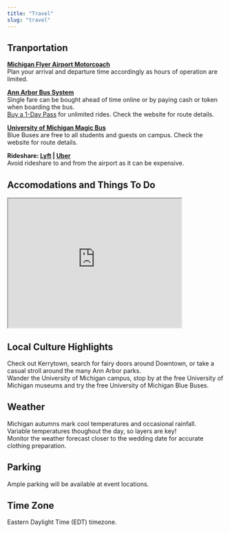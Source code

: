 ```yaml
---
title: "Travel"
slug: "travel"
---
```


## Tranportation  
  <a href="https://www.michiganflyer.com/" target="_blank">**Michigan Flyer Airport Motorcoach**</a>  
    Plan your arrival and departure time accordingly as hours of operation are limited.   

  <a href="https://www.theride.org/" target="_blank">**Ann Arbor Bus System**</a>  
    Single fare can be bought ahead of time online or by paying cash or token when boarding the bus.  
    <a href="https://www.theride.org/fares-passes/buy-online" target="_blank">Buy a 1-Day Pass</a> for unlimited rides. Check the website for route details.   

  <a href="https://mbus.ltp.umich.edu/map" target="_blank">**University of Michigan Magic Bus**</a>  
    Blue Buses are free to all students and guests on campus. Check the website for route details. 


  **Rideshare: <a href="https://www.lyft.com/" target="_blank">Lyft</a> | <a href="https://www.uber.com/" target="_blank">Uber</a>**  
    Avoid rideshare to and from the airport as it can be expensive.

## Accomodations and Things To Do

<iframe src="https://www.google.com/maps/d/embed?mid=1tXmqGXNglCsB6A4HEjKU8o6WTI1RDPI&ehbc=2E312F&noprof=1" width="80%" height="300"></iframe>


## Local Culture Highlights  
  Check out Kerrytown, search for fairy doors around Downtown, or take a casual stroll around the many Ann Arbor parks.  
  Wander the University of Michigan campus, stop by at the free University of Michigan museums and try the free University of Michigan Blue Buses.   

## Weather  
  Michigan autumns mark cool temperatures and occasional rainfall.  
  Variable temperatures thoughout the day, so layers are key!    
  Monitor the weather forecast closer to the wedding date for accurate clothing preparation. 

## Parking  
  Ample parking will be available at event locations.

## Time Zone  
  Eastern Daylight Time (EDT) timezone.


